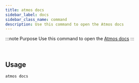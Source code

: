 ```yaml
---
title: atmos docs
sidebar_label: docs
sidebar_class_name: command
description: Use this command to open the Atmos docs
---
```


:::note Purpose
Use this command to open the [Atmos docs](https://atmos.tools/)
:::

<br/>

<Screengrab title="atmos docs --help" slug="atmos-docs--help" />

## Usage

```shell
atmos docs
```
